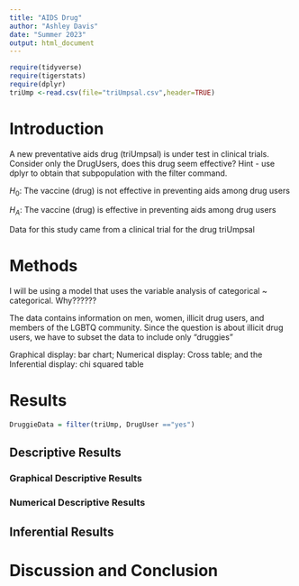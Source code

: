 ```yaml
---
title: "AIDS Drug"
author: "Ashley Davis"
date: "Summer 2023"
output: html_document
---
```


```r
require(tidyverse)
require(tigerstats)
require(dplyr)
triUmp <-read.csv(file="triUmpsal.csv",header=TRUE)
```

# Introduction

<!--In this section you explain what you are trying to show.  Where did the data come from?  What is the research or other question you are trying to answer?.  If you skimp in this section expect to be marked down in your grade. Paint a picture of the project a couple of paragraphs is expected!-->

A new  preventative aids drug (triUmpsal) is under test in clinical trials. Consider only the DrugUsers, does this drug seem effective?  Hint - use dplyr to obtain that subpopulation with the filter command.

$H_0$: The vaccine (drug) is not effective in preventing aids among drug users

$H_A$: The vaccine (drug) is effective in preventing aids among drug users

Data for this study came from a clinical trial for the drug triUmpsal

# Methods

<!--Decide on your methods:  use "variable analysis" or other appropriate descriptors.  Make sure to choose at least one graphical method and at least one numerical method. Discuss what data manipulations may be needed for example sub-setting or other binning procedures and what sort of graphical displays and inferential tools will be used!-->

I will be using a model that uses the variable analysis of categorical ~ categorical. Why??????

The data contains information on men, women, illicit drug users, and members of the LGBTQ community. Since the question is about illicit drug users, we have to subset the data to include only "druggies"

Graphical display: bar chart; Numerical display: Cross table; and the Inferential display: chi squared table

# Results

<!--Divide this section into two sub-sections:  One for your descriptive  results and one for your inferential results.!-->

```r
DruggieData = filter(triUmp, DrugUser =="yes")
```


## Descriptive Results

### Graphical Descriptive Results

<!--Graphical results here.  Make sure to show your code.  Provide appropriate labels for axes, giving units if possible, and provide a good title for the graph, too.  Use the graphical results to describe the patterns if any that exist in the data as focused toward the research question. Bottom line is to explain the features of the graph that are relevant to conforming or departing to what is expected by your null hypothesis !-->



### Numerical Descriptive Results

<!--Numerical results go here. Use the numerical results to describe the patterns if any that exist in the data as focused toward the research question!-->

## Inferential Results

<!--State hypothesis clearly.  Make sure your discussion of the inferential test covers all the aspects that the test output produces, such as test statistic, p-value etc.  Make a decision about the null hypothesis, explain the assumptions on which the selected test/procedure was based, and why the chosen procedure satisfys the assumptions and is appropriate to answer the research question!-->


# Discussion and Conclusion

<!--Discussion and conclusion here.  If you found a relationship be sure to consider whether the relationship occurs because one of the variavbles causes the other, or whether they perhasps are related for some other reason.  Watch the chapter 6 videos from the GeorgeTown videos collection.!-->
